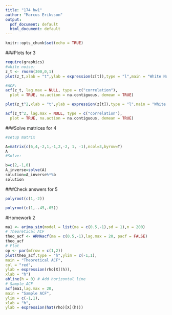 ---
title: "174 hw1"
author: "Marcus Eriksson"
output:
  pdf_document: default
  html_document: default
---

```{r setup, include=FALSE}
knitr::opts_chunk$set(echo = TRUE)
```
###Plots for 3
```{r}
require(graphics)
#white noise:
z_t <- rnorm(300,0,1)
plot(z_t,xlab = "t",ylab = expression(z[t]),type = "l",main = "White Noise of Z")

#ACF:
acf(z_t, lag.max = NULL, type = c("correlation"),
  plot = TRUE, na.action = na.contiguous, demean = TRUE)

plot(z_t^2,xlab = "t",ylab = expression(z[t]),type = "l",main = "White Noise of Y")

acf(z_t^2, lag.max = NULL, type = c("correlation"),
  plot = TRUE, na.action = na.contiguous, demean = TRUE)

```

###Solve matrices for 4
```{r}
#setup matrix

A=matrix(c(6,4,-2,1,-1,2,-2, 1, -1),ncol=3,byrow=T)
A
#Solve:

b=c(2,-1,0)
A_inverse=solve(A)
solution=A_inverse%*%b
solution
```

###Check answers for 5
```{r}
polyroot(c(1,-2))

polyroot(c(1,-.45,.05))
```


#Homework 2

```{r}
ma1 <- arima.sim(model = list(ma = c(0.5,-1),sd = 1),n = 200)
# Theoretical ACF
theo_acf <- ARMAacf(ma = c(0.5,-1),lag.max = 20, pacf = FALSE)
theo_acf
# Plot
op <- par(mfrow = c(1,2))
plot(theo_acf,type = "h",ylim = c(-1,1),
main = "Theoretical ACF",
col = "red",
ylab = expression(rho[X](h)),
xlab = "h")
abline(h = 0) # Add horizontal line
# Sample ACF
acf(ma1,lag.max = 20,
main = "Sample ACF",
ylim = c(-1,1),
xlab = "h",
ylab = expression(hat(rho)[X](h)))

```


